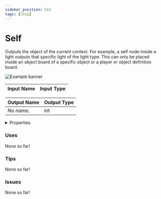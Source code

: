 ```yaml
---
sidebar_position: 515
tags: [Chip]
---
```


# Self

Outputs the object of the current context. For example, a self node inside a light outputs that specific light of the light type. This can only be placed inside an object board of a specific object or a player or object definition board.



![Example banner](./assets/3d7d40d6-885a-4fa5-bbaa-b19057291ddb.svg)

| Input Name | Input Type |
|-----------|-----------|

| Output Name | Output Type |
|-----------|-----------|
| *No name.* | int |


<details>
  <summary>Properties</summary>
  <div>
    <div>
    <table>
      <thead>
        <tr>
          <th>Is beta required?</th>
          <th>❌</th>
        </tr>
        <tr>
          <th>Is this chip a trolling risk?</th>
          <th>❌</th>
        </tr>
        <tr>
          <th>Chip UUID</th>
          <th>3d7d40d6-885a-4fa5-bbaa-b19057291ddb</th>
        </tr>
      </thead>
    </table>
    </div>
  </div>
</details>

### Uses

None so far!

### Tips

None so far!

### Issues

None so far!